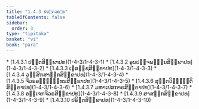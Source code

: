 ```yaml
---
title: "1.4.3 ປຕ຺ຕວຄ຺ຄ"
tableOfContents: false
sidebar:
  order: 3
type: "tipitaka"
basket: "vi"
book: "para"
---
```



<DynamicBreadcrumb />



<TableOfContents book="para" section="1.4.3">
* [1.4.3.1 ປຕ຺ຕສິກ຺ຂາປທ](1-4-3/1-4-3-1)
* [1.4.3.2 ອູນປຎ຺ຈພນ຺ຘນສິກ຺ຂາປທ](1-4-3/1-4-3-2)
* [1.4.3.3 ເຠສຊ຺ຊສິກ຺ຂາປທ](1-4-3/1-4-3-3)
* [1.4.3.4 ວສ຺ສິກສາຏິກສິກ຺ຂາປທ](1-4-3/1-4-3-4)
* [1.4.3.5 ຈີວຣອຈ຺ຉິນ຺ທນສິກ຺ຂາປທ](1-4-3/1-4-3-5)
* [1.4.3.6 ສຸຕ຺ຕວິຎ຺ຎຕ຺ຕິສິກ຺ຂາປທ](1-4-3/1-4-3-6)
* [1.4.3.7 ມຫາເປສກາຣສິກ຺ຂາປທ](1-4-3/1-4-3-7)
* [1.4.3.8 ອຈ຺ເຈກຈີວຣສິກ຺ຂາປທ](1-4-3/1-4-3-8)
* [1.4.3.9 ສາສງ຺ກສິກ຺ຂາປທ](1-4-3/1-4-3-9)
* [1.4.3.10 ປຣິຓຕສິກ຺ຂາປທ](1-4-3/1-4-3-10)
</TableOfContents>